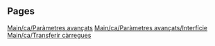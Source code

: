 
== Pages ==
[[Main/ca/Paràmetres avançats]]
[[Main/ca/Paràmetres avançats/Interfície]]
[[Main/ca/Transferir càrregues]]
